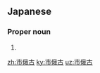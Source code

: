 ==Japanese==
{{DEFAULTSORT:しかご}}
{{ja-kanjitab|し|が|k2=か|こ|k3=ご|yomi=irr}}
{{ateji|c=y}}

===Proper noun===
{{ja-pos|proper|シカゴ}}

# {{rare spelling of|シカゴ|lang=ja}}

[[zh:市俄古]]
[[ky:市俄古]]
[[uz:市俄古]]